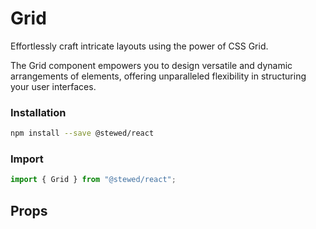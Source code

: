 
# Grid

Effortlessly craft intricate layouts using the power of CSS Grid. 

The Grid component empowers you to design versatile and dynamic arrangements of elements, offering unparalleled flexibility in structuring your user interfaces. 


### Installation

```bash
npm install --save @stewed/react
```

### Import

```js
import { Grid } from "@stewed/react";
```

<Meta of={GridStories} />

<Stories />

## Props

<ArgTypes of={GridStories} />
